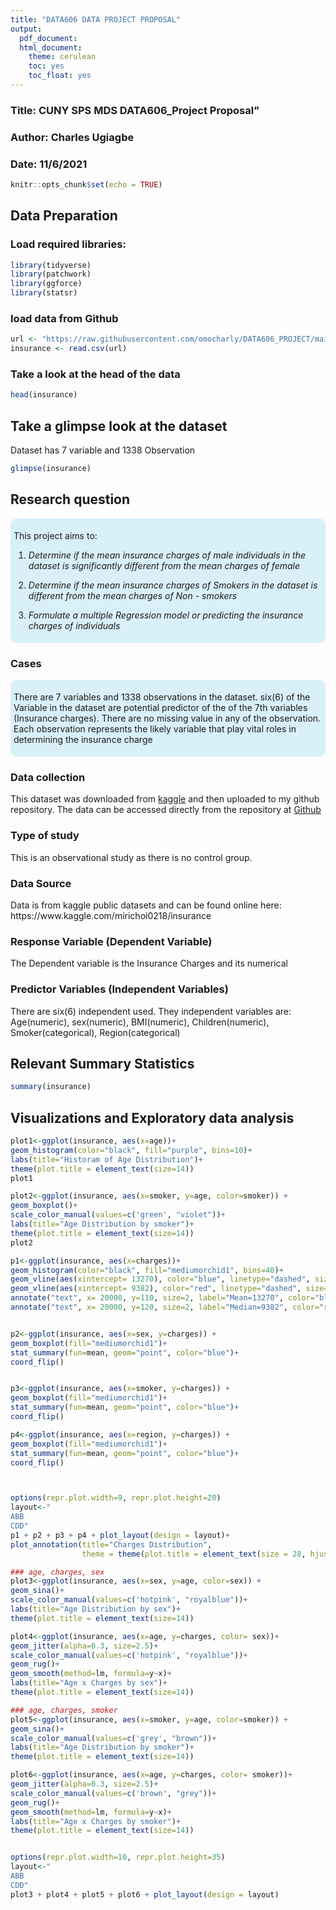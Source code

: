 ---
title: "DATA606 DATA PROJECT PROPOSAL"
output:
  pdf_document:
  html_document:
    theme: cerulean
    toc: yes
    toc_float: yes
---

### Title: CUNY SPS MDS DATA606_Project Proposal"
### Author: Charles Ugiagbe
### Date: 11/6/2021



```{r setup, include=FALSE}
knitr::opts_chunk$set(echo = TRUE)
```


##        Data Preparation


###   Load required libraries:

```{r message=FALSE, warning=FALSE}
library(tidyverse)
library(patchwork)
library(ggforce)
library(statsr)
```

###   load data from Github

```{r}
url <- "https://raw.githubusercontent.com/omocharly/DATA606_PROJECT/main/insurance.csv"
insurance <- read.csv(url)
```


###   Take a look at the head of the data

```{r}
head(insurance)
```

## Take a glimpse look at the dataset

Dataset has 7 variable and 1338 Observation
```{r}
glimpse(insurance)
```

##    Research question



<style>
div.aquamarine { background-color:#d9eff9; border-radius: 10px; padding: 5px;}
</style>
<div class = "aquamarine">

This project aims to:

1. *Determine if the mean insurance charges of male individuals in the dataset is significantly different from the mean charges of female*

2. *Determine if the mean insurance charges of Smokers in the dataset is different from the mean charges of Non - smokers* 

3. *Formulate a multiple Regression model or predicting the insurance charges of individuals*
</div> \hfill\break



###   Cases

<style>
div.aquamarine { background-color:#d9eff9; border-radius: 10px; padding: 5px;}
</style>
<div class = "aquamarine">

There are 7 variables and 1338 observations in the dataset. six(6) of the Variable in the dataset are potential predictor of the of the 7th variables (Insurance charges). There are no missing value in any of the observation.
Each observation represents the likely variable that play vital roles in determining the insurance charge 

</div> \hfill\break

###    Data collection

This dataset was downloaded from [kaggle](https://www.kaggle.com/mirichoi0218/insurance) and then uploaded to my github repository. The data can be accessed directly from the repository at [Github](https://github.com/omocharly/DATA606_PROJECT/blob/main/insurance.csv)


###    Type of study

This is an observational study as there is no control group.


###    Data Source

Data is from kaggle public datasets and can be found online here: https://www.kaggle.com/mirichoi0218/insurance


###    Response Variable (Dependent Variable)

The Dependent variable is the Insurance Charges and its numerical


###    Predictor Variables (Independent Variables)

There are six(6) independent used. They independent variables are: Age(numeric), sex(numeric), BMI(numeric), Children(numeric), Smoker(categorical), Region(categorical)


##      Relevant Summary Statistics

```{r}
summary(insurance)
```


##    Visualizations and Exploratory data analysis

```{r}
plot1<-ggplot(insurance, aes(x=age))+
geom_histogram(color="black", fill="purple", bins=10)+
labs(title="Historam of Age Distribution")+
theme(plot.title = element_text(size=14))
plot1
```


```{r}
plot2<-ggplot(insurance, aes(x=smoker, y=age, color=smoker)) +
geom_boxplot()+
scale_color_manual(values=c('green', "violet"))+
labs(title="Age Distribution by smoker")+
theme(plot.title = element_text(size=14))
plot2
```


```{r}
p1<-ggplot(insurance, aes(x=charges))+
geom_histogram(color="black", fill="mediumorchid1", bins=40)+
geom_vline(aes(xintercept= 13270), color="blue", linetype="dashed", size=1)+
geom_vline(aes(xintercept= 9382), color="red", linetype="dashed", size=1)+
annotate("text", x= 20000, y=110, size=2, label="Mean=13270", color="blue")+
annotate("text", x= 20000, y=120, size=2, label="Median=9382", color="red")


p2<-ggplot(insurance, aes(x=sex, y=charges)) +
geom_boxplot(fill="mediumorchid1")+
stat_summary(fun=mean, geom="point", color="blue")+
coord_flip()


p3<-ggplot(insurance, aes(x=smoker, y=charges)) +
geom_boxplot(fill="mediumorchid1")+
stat_summary(fun=mean, geom="point", color="blue")+
coord_flip()

p4<-ggplot(insurance, aes(x=region, y=charges)) +
geom_boxplot(fill="mediumorchid1")+
stat_summary(fun=mean, geom="point", color="blue")+
coord_flip()



options(repr.plot.width=9, repr.plot.height=20)
layout<-" 
ABB
CDD"
p1 + p2 + p3 + p4 + plot_layout(design = layout)+
plot_annotation(title="Charges Distribution", 
                theme = theme(plot.title = element_text(size = 28, hjust = 0.5)))
```


```{r}
### age, charges, sex
plot3<-ggplot(insurance, aes(x=sex, y=age, color=sex)) +
geom_sina()+
scale_color_manual(values=c('hotpink', "royalblue"))+
labs(title="Age Distribution by sex")+
theme(plot.title = element_text(size=14))

plot4<-ggplot(insurance, aes(x=age, y=charges, color= sex))+
geom_jitter(alpha=0.3, size=2.5)+
scale_color_manual(values=c('hotpink', "royalblue"))+
geom_rug()+
geom_smooth(method=lm, formula=y~x)+
labs(title="Age x Charges by sex")+
theme(plot.title = element_text(size=14))

### age, charges, smoker
plot5<-ggplot(insurance, aes(x=smoker, y=age, color=smoker)) +
geom_sina()+
scale_color_manual(values=c('grey', "brown"))+
labs(title="Age Distribution by smoker")+
theme(plot.title = element_text(size=14))

plot6<-ggplot(insurance, aes(x=age, y=charges, color= smoker))+
geom_jitter(alpha=0.3, size=2.5)+
scale_color_manual(values=c('brown', "grey"))+
geom_rug()+
geom_smooth(method=lm, formula=y~x)+
labs(title="Age x Charges by smoker")+
theme(plot.title = element_text(size=14))


options(repr.plot.width=10, repr.plot.height=35)
layout<-" 
ABB
CDD"
plot3 + plot4 + plot5 + plot6 + plot_layout(design = layout)
```

